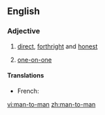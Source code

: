 ==English==

===Adjective===
{{en-adj|-|pos=[[man]]-to-man}}

# [[direct]], [[forthright]] and [[honest]]
# {{sports}} [[one-on-one]]

====Translations====
* French: {{t-|fr|d'homme à homme}}

[[vi:man-to-man]]
[[zh:man-to-man]]